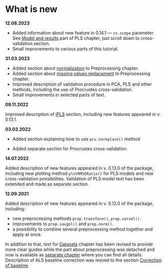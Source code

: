 # What is new {-#news}

**12.08.2023**

* Added information about new feature in 0.14.1 — `cv.scope` parameter. See [Model and results](#pls--models-and-results) part of PLS chapter, just scroll down to cross-validation section.
* Small improvements to various parts of this tutorial.

**31.03.2023**

* Added section about [normalization](#preprocessing--norm) to Preprocessing chapter.
* Added section about [missing values replacement](#preprocessing--mvreplace) to Preprocessing chapter.
* Improved description of validation procedure in PCA, PLS and other methods, including the use of Procrustes cross-validation.
* Small improvements in selected parts of text.

**09.11.2022**

Improved description of [iPLS](#ipls) section, including new features appeared in v. 0.13.1.

**03.03.2022**

* Added section explaining how to use `pcv.nareplace()` method

* Added separate section for Procrustes cross-validation.

**14.07.2022**

Added description of new features appeared in v. 0.13.0 of the package, including new plotting method `plotRMSERatio()` for PLS models and new cross-validation possibilities. Validation of PLS model text has been extended and made as separate section.


**12.09.2021**

Added description of new features appeared in v. 0.12.0 of the package, including:

* new preprocessing methods `prep.transform()`, `prep.varsel()`.
* improvements to `prep.savgol()` and `prep.norm()`.
* a possibility to combine several preprocessing method together and apply at once.

In addition to that, text for [Datasets](#datasets) chapter has been revised to provide more clear guides while the part about preprocessing was detached and now is available as [separate chapter](#preprocessing) where
you can find all details. Description of ALS baseline correction was moved to the section [Correction of baseline](#preprocessing--baseline).

